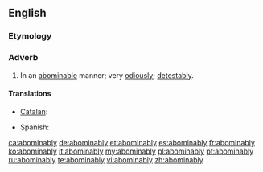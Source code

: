 ==English==

===Etymology===
{{suffix|abominable|ly}}

===Adverb===
{{en-adv}}

# In an [[abominable]] manner; very [[odiously]]; [[detestably]].

====Translations====
{{trans-top|in an abominable manner}}
* [[Catalan]]: {{t|ca|abominablement}}
{{trans-mid}}
* Spanish: {{t|es|abominablemente}}
{{trans-bottom}}

[[ca:abominably]]
[[de:abominably]]
[[et:abominably]]
[[es:abominably]]
[[fr:abominably]]
[[ko:abominably]]
[[it:abominably]]
[[my:abominably]]
[[pl:abominably]]
[[pt:abominably]]
[[ru:abominably]]
[[te:abominably]]
[[vi:abominably]]
[[zh:abominably]]
